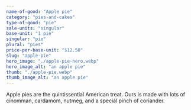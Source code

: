 ```yaml
---
name-of-good: "Apple pie"
category: "pies-and-cakes"
type-of-good: "pie"
sale-units: "singular"
base-unit: "1 pie"
singular: "pie"
plural: "pies"
price-per-base-unit: "$12.50"
slug: "apple-pie"
hero_image: "./apple-pie-hero.webp"
hero_image_alt: "an apple pie"
thumb: "./apple-pie.webp"
thumb_image_alt: "an apple pie"
---
```


Apple pies are the quintissential American treat. Ours is made with lots of cinomman, cardamom, nutmeg, and a special pinch of coriander.
